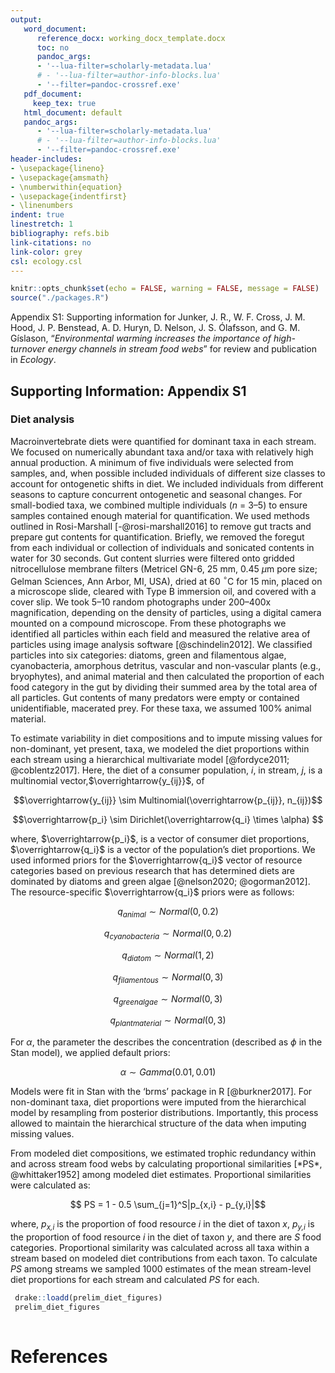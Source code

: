```yaml
---
output:
   word_document:
      reference_docx: working_docx_template.docx
      toc: no
      pandoc_args:
      - '--lua-filter=scholarly-metadata.lua'
      # - '--lua-filter=author-info-blocks.lua'
      - '--filter=pandoc-crossref.exe'
   pdf_document:
     keep_tex: true
   html_document: default
   pandoc_args:
      - '--lua-filter=scholarly-metadata.lua'
      # - '--lua-filter=author-info-blocks.lua'
      - '--filter=pandoc-crossref.exe'
header-includes:
- \usepackage{lineno}
- \usepackage{amsmath}
- \numberwithin{equation}
- \usepackage{indentfirst}
- \linenumbers
indent: true
linestretch: 1
bibliography: refs.bib
link-citations: no
link-color: grey
csl: ecology.csl
---
```


```r
knitr::opts_chunk$set(echo = FALSE, warning = FALSE, message = FALSE)
source("./packages.R")

```

Appendix S1: Supporting information for Junker, J. R., W. F. Cross, J. M. Hood, J. P. Benstead, A. D. Huryn, D. Nelson, J. S. Ólafsson, and G. M. Gíslason, "*Environmental warming increases the importance of high-turnover energy channels in stream food webs*" for review and publication in *Ecology*.

## Supporting Information: Appendix S1

### Diet analysis

Macroinvertebrate diets were quantified for dominant taxa in each stream. We focused on numerically abundant taxa and/or taxa with relatively
high annual production. A minimum of five individuals were selected from samples, and, when possible included individuals of different size classes to account for ontogenetic
shifts in diet. We included individuals from different seasons to capture concurrent ontogenetic and seasonal changes. For small-bodied taxa, we combined multiple individuals (*n*
= 3--5) to ensure samples contained enough material for quantification. We used methods outlined in Rosi-Marshall [-@rosi-marshall2016] to remove gut tracts and prepare gut contents for quantification. Briefly, we removed the foregut from each individual or collection of individuals and sonicated contents in water for 30 seconds. Gut content slurries were filtered onto gridded nitrocellulose membrane filters (Metricel GN-6, 25 mm, 0.45 $\mu$m pore size; Gelman Sciences, Ann Arbor, MI, USA), dried at 60 $^\circ$C for 15 min, placed on a microscope slide, cleared with Type B immersion oil, and covered with a cover slip. We took 5--10 random photographs under 200--400x magnification, depending on the density of particles, using a digital camera mounted on a compound microscope. From these photographs we identified all particles within each field and measured the relative area of particles using image analysis software [@schindelin2012]. We classified particles into six categories: diatoms, green and filamentous algae, cyanobacteria, amorphous detritus, vascular and non-vascular plants (e.g., bryophytes), and animal material and then calculated the proportion of each food category in the gut by dividing their summed area by the total area of all particles. Gut contents of many predators were empty or contained unidentifiable, macerated prey. For these taxa, we assumed 100% animal material.

To estimate variability in diet compositions and to impute missing values for non-dominant, yet present, taxa, we modeled the diet proportions within each stream using a hierarchical multivariate model [@fordyce2011; @coblentz2017]. Here, the diet of a consumer population, *i*, in stream, *j*, is a multinomial vector,$\overrightarrow{y_{ij}}$, of

$$\overrightarrow{y_{ij}} \sim Multinomial(\overrightarrow{p_{ij}}, n_{ij})$$

$$\overrightarrow{p_i} \sim Dirichlet(\overrightarrow{q_i} \times  \alpha) $$ 

where, $\overrightarrow{p_i}$, is
a vector of consumer diet proportions, $\overrightarrow{q_i}$ is a vector of the population's diet proportions. We used informed priors for the $\overrightarrow{q_i}$ vector of resource categories based on previous research that has determined diets are dominated by diatoms and green algae [@nelson2020; @ogorman2012]. The resource-specific $\overrightarrow{q_i}$ priors were as follows:  

$$q_{animal} \sim Normal(0, 0.2)$$ 

$$q_{cyanobacteria} \sim Normal(0, 0.2)$$ 

$$q_{diatom} \sim Normal(1, 2)$$ 

$$q_{filamentous} \sim Normal(0, 3)$$ 

$$q_{green algae} \sim Normal(0, 3)$$ 

$$q_{plant material} \sim Normal(0, 3)$$ 

For $\alpha$, the parameter the describes the concentration (described as $\phi$ in the Stan model), we applied default priors:

$$\alpha \sim Gamma(0.01, 0.01)$$ 

Models were fit in Stan with the 'brms' package in R [@burkner2017]. For non-dominant taxa, diet proportions were imputed from the hierarchical model by resampling from posterior distributions. Importantly, this process allowed to maintain the hierarchical structure of the data when imputing missing values.

From modeled diet compositions, we estimated trophic redundancy within and across stream food webs by calculating proportional similarities [*PS*, @whittaker1952] among modeled diet estimates. Proportional similarities were calculated as:

$$ PS = 1 - 0.5 \sum_{j=1}^S|p_{x,i} - p_{y,i}|$$

where, *p~x,i~* is the proportion of food resource *i* in the diet of taxon *x*, *p~y,i~* is the proportion of food resource *i* in the diet of taxon *y*, and there are *S* food categories. Proportional similarity was calculated across all taxa within a stream based on modeled diet contributions from each taxon. To calculate *PS* among streams we sampled 1000 estimates of the mean stream-level diet proportions for each stream and calculated *PS* for each. 

```r
 
 drake::loadd(prelim_diet_figures)
 prelim_diet_figures
 
```
 
# References
 